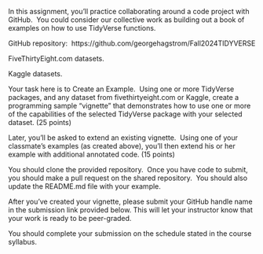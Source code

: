 In this assignment, you’ll practice collaborating around a code project with GitHub.&nbsp; You could consider our collective work as building out a book of examples on how to use TidyVerse functions.

GitHub repository:&nbsp;&nbsp;https://github.com/georgehagstrom/Fall2024TIDYVERSE


FiveThirtyEight.com datasets.

Kaggle datasets.&nbsp;

Your task here is to&nbsp;Create an Example.&nbsp; Using one or more TidyVerse packages, and any dataset from fivethirtyeight.com or Kaggle, create a programming sample “vignette” that demonstrates how to use one or more of the capabilities of the selected TidyVerse package with your selected dataset. (25 points)

Later, you'll be asked to extend an existing vignette.&nbsp;&nbsp;Using one of your classmate’s examples (as created above), you'll then extend his or her example with additional annotated code. (15 points)

You should clone the provided repository.&nbsp; Once you have code to submit, you should make a pull request on the shared repository.&nbsp; You should also update the README.md file with your example.

After you’ve created your vignette, please submit your GitHub handle name in the submission link provided below.&nbsp;This will let your instructor know that your work is ready to be peer-graded.

You should complete your submission on the schedule stated in the course syllabus.




